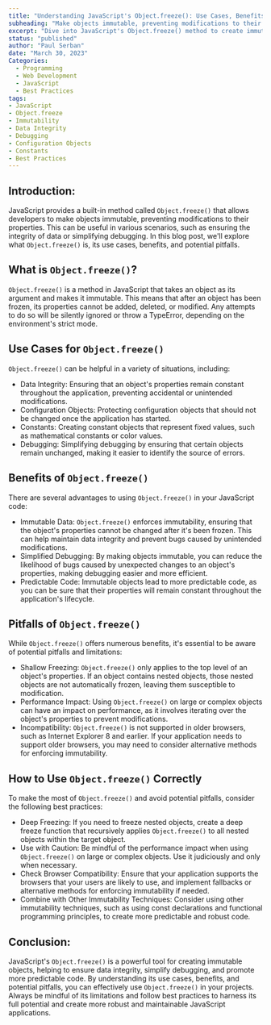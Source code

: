 ```yaml
---
title: "Understanding JavaScript's Object.freeze(): Use Cases, Benefits, and Pitfalls"
subheading: "Make objects immutable, preventing modifications to their properties."
excerpt: "Dive into JavaScript's Object.freeze() method to create immutable objects, maintain data integrity, and simplify debugging in your applications. Learn about its use cases, benefits, and potential pitfalls."
status: "published"
author: "Paul Serban"
date: "March 30, 2023"
Categories:
  - Programming
  - Web Development
  - JavaScript
  - Best Practices
tags:
- JavaScript
- Object.freeze
- Immutability
- Data Integrity
- Debugging
- Configuration Objects
- Constants
- Best Practices
---
```


## Introduction:

JavaScript provides a built-in method called `Object.freeze()` that allows developers to make objects immutable, preventing modifications to their properties. This can be useful in various scenarios, such as ensuring the integrity of data or simplifying debugging. In this blog post, we'll explore what `Object.freeze()` is, its use cases, benefits, and potential pitfalls.

## What is `Object.freeze()`?
`Object.freeze()` is a method in JavaScript that takes an object as its argument and makes it immutable. This means that after an object has been frozen, its properties cannot be added, deleted, or modified. Any attempts to do so will be silently ignored or throw a TypeError, depending on the environment's strict mode.

## Use Cases for `Object.freeze()`
`Object.freeze()` can be helpful in a variety of situations, including:

- Data Integrity: Ensuring that an object's properties remain constant throughout the application, preventing accidental or unintended modifications.
- Configuration Objects: Protecting configuration objects that should not be changed once the application has started.
- Constants: Creating constant objects that represent fixed values, such as mathematical constants or color values.
- Debugging: Simplifying debugging by ensuring that certain objects remain unchanged, making it easier to identify the source of errors.

## Benefits of `Object.freeze()`
There are several advantages to using `Object.freeze()` in your JavaScript code:
- Immutable Data: `Object.freeze()` enforces immutability, ensuring that the object's properties cannot be changed after it's been frozen. This can help maintain data integrity and prevent bugs caused by unintended modifications.
- Simplified Debugging: By making objects immutable, you can reduce the likelihood of bugs caused by unexpected changes to an object's properties, making debugging easier and more efficient.
- Predictable Code: Immutable objects lead to more predictable code, as you can be sure that their properties will remain constant throughout the application's lifecycle.

## Pitfalls of `Object.freeze()`
While `Object.freeze()` offers numerous benefits, it's essential to be aware of potential pitfalls and limitations:

- Shallow Freezing: `Object.freeze()` only applies to the top level of an object's properties. If an object contains nested objects, those nested objects are not automatically frozen, leaving them susceptible to modification.
- Performance Impact: Using `Object.freeze()` on large or complex objects can have an impact on performance, as it involves iterating over the object's properties to prevent modifications.
- Incompatibility: `Object.freeze()` is not supported in older browsers, such as Internet Explorer 8 and earlier. If your application needs to support older browsers, you may need to consider alternative methods for enforcing immutability.

## How to Use `Object.freeze()` Correctly
To make the most of `Object.freeze()` and avoid potential pitfalls, consider the following best practices:

- Deep Freezing: If you need to freeze nested objects, create a deep freeze function that recursively applies `Object.freeze()` to all nested objects within the target object.
- Use with Caution: Be mindful of the performance impact when using `Object.freeze()` on large or complex objects. Use it judiciously and only when necessary.
- Check Browser Compatibility: Ensure that your application supports the browsers that your users are likely to use, and implement fallbacks or alternative methods for enforcing immutability if needed.
- Combine with Other Immutability Techniques: Consider using other immutability techniques, such as using const declarations and functional programming principles, to create more predictable and robust code.

## Conclusion:
JavaScript's `Object.freeze()` is a powerful tool for creating immutable objects, helping to ensure data integrity, simplify debugging, and promote more predictable code. By understanding its use cases, benefits, and potential pitfalls, you can effectively use `Object.freeze()` in your projects. Always be mindful of its limitations and follow best practices to harness its full potential and create more robust and maintainable JavaScript applications.